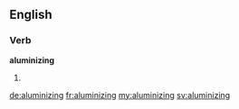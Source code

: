 ==English==

===Verb===
'''aluminizing'''

# {{present participle of|aluminize}}

[[de:aluminizing]]
[[fr:aluminizing]]
[[my:aluminizing]]
[[sv:aluminizing]]